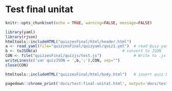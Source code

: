 # Test final unitat

```r
knitr::opts_chunk$set(echo = TRUE, warning=FALSE, message=FALSE)
```

```r
library(yaml)
library(rjson)
htmltools::includeHTML("quizzesFinal/html/header.html")
a <- read_yaml(file="quizzesFinal/quizyaml/quiz1.yml")  # read Quiz yaml
b <- toJSON(a)                                     # convert to JSON
CON <- file("quizzesFinal/quizjs/test.js")              # Write to .js
writeLines(c('var quizJSON = ',b,';'),CON, sep="")
close(CON)

htmltools::includeHTML("quizzesFinal/html/body.html")   # insert quiz body
```

```r
pagedown::chrome_print('docs/test-final-unitat.html', output='docs/testFinal.pdf',format='pdf')
```

\includepdf[pages=-,nup=2,pagecommand={}]{docs/testFinal.pdf}